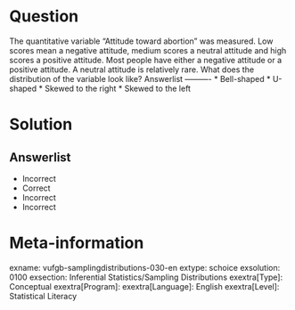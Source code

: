 Question
========
  
The quantitative variable "Attitude toward abortion" was measured. Low scores mean a negative attitude, medium scores a neutral attitude and high scores a positive attitude. Most people have either a negative attitude or a positive attitude. A neutral attitude is relatively rare. What does the distribution of the variable look like? 
Answerlist
----------
* Bell-shaped
* U-shaped
* Skewed to the right
* Skewed to the left

Solution
========

Answerlist
----------
* Incorrect
* Correct
* Incorrect
* Incorrect

Meta-information
================
exname: vufgb-samplingdistributions-030-en
extype: schoice
exsolution: 0100
exsection: Inferential Statistics/Sampling Distributions
exextra[Type]: Conceptual
exextra[Program]: 
exextra[Language]: English
exextra[Level]: Statistical Literacy
